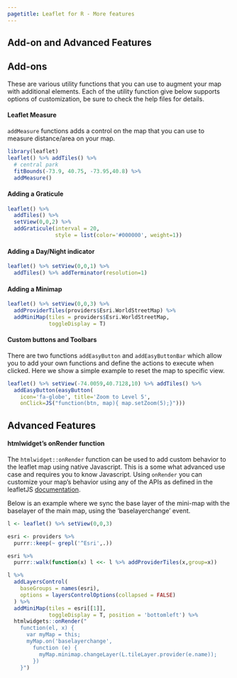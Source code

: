 ```yaml
---
pagetitle: Leaflet for R - More features
---
```


## Add-on and Advanced Features

## Add-ons

These are various utility functions that you can use to augment your map with additional elements. Each of the utility function give below supports options of customization, be sure to check the help files for details.

#### Leaflet Measure

`addMeasure` functions adds a control on the map that you can use to measure distance/area on your map.

```r
library(leaflet)
leaflet() %>% addTiles() %>%
  # central park
  fitBounds(-73.9, 40.75, -73.95,40.8) %>%
  addMeasure()
```

#### Adding a Graticule

```r
leaflet() %>%
  addTiles() %>%
  setView(0,0,2) %>%
  addGraticule(interval = 20,
               style = list(color='#000000', weight=1))
```

#### Adding a Day/Night indicator

```r
leaflet() %>% setView(0,0,1) %>%
  addTiles() %>% addTerminator(resolution=1)
```

#### Adding a Minimap

```r
leaflet() %>% setView(0,0,3) %>%
  addProviderTiles(providers$Esri.WorldStreetMap) %>%
  addMiniMap(tiles = providers$Esri.WorldStreetMap,
             toggleDisplay = T)
```

#### Custom buttons and Toolbars

There are two functions `addEasyButton` and `addEasyButtonBar` which allow you to add your own functions and define the actions to execute when clicked. Here we show a simple example to reset the map to specific view.

```r
leaflet() %>% setView(-74.0059,40.7128,10) %>% addTiles() %>%
  addEasyButton(easyButton(
    icon='fa-globe', title='Zoom to Level 5',
    onClick=JS("function(btn, map){ map.setZoom(5);}")))
```

## Advanced Features

#### htmlwidget's onRender function

The `htmlwidget::onRender` function can be used to add custom behavior to the leaflet map using native Javascript. This is a some what advanced use case and requires you to know Javascript. Using `onRender` you can customize your map's behavior using any of the APIs as defined in the leafletJS [documentation](leafletjs.com/reference.html).

Below is an example where we sync the base layer of the mini-map with the baselayer of the main map, using the 'baselayerchange' event.

```r
l <- leaflet() %>% setView(0,0,3)

esri <- providers %>%
  purrr::keep(~ grepl('^Esri',.))

esri %>%
  purrr::walk(function(x) l <<- l %>% addProviderTiles(x,group=x))

l %>%
  addLayersControl(
    baseGroups = names(esri),
    options = layersControlOptions(collapsed = FALSE)
  ) %>%
  addMiniMap(tiles = esri[[1]],
             toggleDisplay = T, position = 'bottomleft') %>%
  htmlwidgets::onRender("
    function(el, x) {
      var myMap = this;
      myMap.on('baselayerchange',
        function (e) {
          myMap.minimap.changeLayer(L.tileLayer.provider(e.name));
        })
    }")
```

